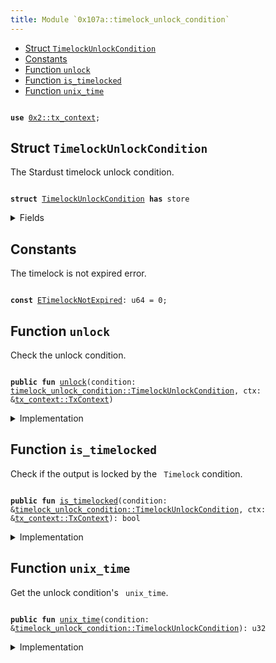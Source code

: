 ```yaml
---
title: Module `0x107a::timelock_unlock_condition`
---
```




-  [Struct `TimelockUnlockCondition`](#0x107a_timelock_unlock_condition_TimelockUnlockCondition)
-  [Constants](#@Constants_0)
-  [Function `unlock`](#0x107a_timelock_unlock_condition_unlock)
-  [Function `is_timelocked`](#0x107a_timelock_unlock_condition_is_timelocked)
-  [Function `unix_time`](#0x107a_timelock_unlock_condition_unix_time)


<pre><code>
<b>use</b> <a href="../iota-framework/tx_context.md#0x2_tx_context">0x2::tx_context</a>;
</code></pre>



<Link id="0x107a_timelock_unlock_condition_TimelockUnlockCondition"></Link>

## Struct `TimelockUnlockCondition`

The Stardust timelock unlock condition.


<pre><code>
<b>struct</b> <a href="timelock_unlock_condition.md#0x107a_timelock_unlock_condition_TimelockUnlockCondition">TimelockUnlockCondition</a> <b>has</b> store
</code></pre>



<details>
<summary>Fields</summary>


<dl>
<dt>
<code>
unix_time: u32</code>
</dt>
<dd>
 The unix time (seconds since Unix epoch) starting from which the output can be consumed.
</dd>
</dl>


</details>

<Link id="@Constants_0"></Link>

## Constants


<Link id="0x107a_timelock_unlock_condition_ETimelockNotExpired"></Link>

The timelock is not expired error.


<pre><code>
<b>const</b> <a href="timelock_unlock_condition.md#0x107a_timelock_unlock_condition_ETimelockNotExpired">ETimelockNotExpired</a>: u64 = 0;
</code></pre>



<Link id="0x107a_timelock_unlock_condition_unlock"></Link>

## Function `unlock`

Check the unlock condition.


<pre><code>
<b>public</b> <b>fun</b> <a href="timelock_unlock_condition.md#0x107a_timelock_unlock_condition_unlock">unlock</a>(condition: <a href="timelock_unlock_condition.md#0x107a_timelock_unlock_condition_TimelockUnlockCondition">timelock_unlock_condition::TimelockUnlockCondition</a>, ctx: &<a href="../iota-framework/tx_context.md#0x2_tx_context_TxContext">tx_context::TxContext</a>)
</code></pre>



<details>
<summary>Implementation</summary>


<pre><code>
<b>public</b> <b>fun</b> <a href="timelock_unlock_condition.md#0x107a_timelock_unlock_condition_unlock">unlock</a>(condition: <a href="timelock_unlock_condition.md#0x107a_timelock_unlock_condition_TimelockUnlockCondition">TimelockUnlockCondition</a>, ctx: &TxContext) \{
    <b>assert</b>!(!<a href="timelock_unlock_condition.md#0x107a_timelock_unlock_condition_is_timelocked">is_timelocked</a>(&condition, ctx), <a href="timelock_unlock_condition.md#0x107a_timelock_unlock_condition_ETimelockNotExpired">ETimelockNotExpired</a>);

    <b>let</b> <a href="timelock_unlock_condition.md#0x107a_timelock_unlock_condition_TimelockUnlockCondition">TimelockUnlockCondition</a> \{
        unix_time: _,
    } = condition;
}
</code></pre>



</details>

<Link id="0x107a_timelock_unlock_condition_is_timelocked"></Link>

## Function `is_timelocked`

Check if the output is locked by the <code>
Timelock</code> condition.


<pre><code>
<b>public</b> <b>fun</b> <a href="timelock_unlock_condition.md#0x107a_timelock_unlock_condition_is_timelocked">is_timelocked</a>(condition: &<a href="timelock_unlock_condition.md#0x107a_timelock_unlock_condition_TimelockUnlockCondition">timelock_unlock_condition::TimelockUnlockCondition</a>, ctx: &<a href="../iota-framework/tx_context.md#0x2_tx_context_TxContext">tx_context::TxContext</a>): bool
</code></pre>



<details>
<summary>Implementation</summary>


<pre><code>
<b>public</b> <b>fun</b> <a href="timelock_unlock_condition.md#0x107a_timelock_unlock_condition_is_timelocked">is_timelocked</a>(condition: &<a href="timelock_unlock_condition.md#0x107a_timelock_unlock_condition_TimelockUnlockCondition">TimelockUnlockCondition</a>, ctx: &TxContext): bool \{
    condition.<a href="timelock_unlock_condition.md#0x107a_timelock_unlock_condition_unix_time">unix_time</a>() &gt; ((<a href="../iota-framework/tx_context.md#0x2_tx_context_epoch_timestamp_ms">tx_context::epoch_timestamp_ms</a>(ctx) / 1000) <b>as</b> u32)
}
</code></pre>



</details>

<Link id="0x107a_timelock_unlock_condition_unix_time"></Link>

## Function `unix_time`

Get the unlock condition's <code>
unix_time</code>.


<pre><code>
<b>public</b> <b>fun</b> <a href="timelock_unlock_condition.md#0x107a_timelock_unlock_condition_unix_time">unix_time</a>(condition: &<a href="timelock_unlock_condition.md#0x107a_timelock_unlock_condition_TimelockUnlockCondition">timelock_unlock_condition::TimelockUnlockCondition</a>): u32
</code></pre>



<details>
<summary>Implementation</summary>


<pre><code>
<b>public</b> <b>fun</b> <a href="timelock_unlock_condition.md#0x107a_timelock_unlock_condition_unix_time">unix_time</a>(condition: &<a href="timelock_unlock_condition.md#0x107a_timelock_unlock_condition_TimelockUnlockCondition">TimelockUnlockCondition</a>): u32 \{
    condition.unix_time
}
</code></pre>



</details>
